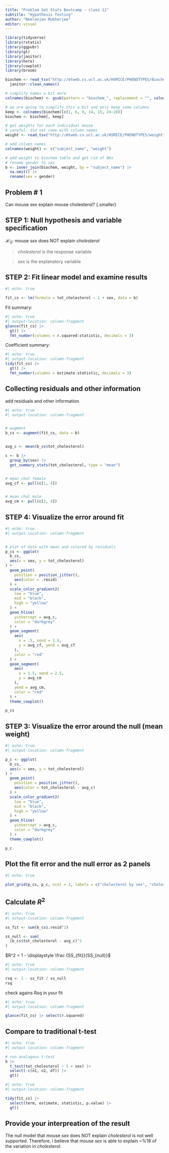 ```yaml
---
title: "Problem Set Stats Bootcamp - class 12"
subtitle: "Hypothesis Testing"
author: "Neelanjan Mukherjee"
editor: visual
---
```


```r
library(tidyverse)
library(rstatix)
library(ggpubr)
library(gt)
library(janitor)
library(here)
library(cowplot)
library(broom)
```

```r
biochem <- read_tsv("http://mtweb.cs.ucl.ac.uk/HSMICE/PHENOTYPES/Biochemistry.txt", show_col_types = FALSE) |>
  janitor::clean_names()

# simplify names a bit more
colnames(biochem) <- gsub(pattern = "biochem_", replacement = "", colnames(biochem))

# we are going to simplify this a bit and only keep some columns
keep <- colnames(biochem)[c(1, 6, 9, 14, 15, 24:28)]
biochem <- biochem[, keep]

# get weights for each individual mouse
# careful: did not come with column names
weight <- read_tsv("http://mtweb.cs.ucl.ac.uk/HSMICE/PHENOTYPES/weight", col_names = F, show_col_types = FALSE)

# add column names
colnames(weight) <- c("subject_name", "weight")

# add weight to biochem table and get rid of NAs
# rename gender to sex
b <- inner_join(biochem, weight, by = "subject_name") |>
  na.omit() |>
  rename(sex = gender)
```

## Problem \# 1

Can mouse sex explain mouse cholesterol? {.smaller}

## STEP 1: Null hypothesis and variable specification

$\mathcal{H}_0:$ mouse $sex$ does NOT explain $cholesterol$

> $cholesterol$ is the response variable

> $sex$ is the explanatory variable

## STEP 2: Fit linear model and examine results {.smaller}

```r
#| echo: true

fit_cs <- lm(formula = tot_cholesterol ~ 1 + sex, data = b)
```

Fit summary:

```r
#| echo: true
#| output-location: column-fragment
glance(fit_cs) |>
  gt() |>
  fmt_number(columns = r.squared:statistic, decimals = 3)
```

Coefficient summary:

```r
#| echo: true
#| output-location: column-fragment
tidy(fit_cs) |>
  gt() |>
  fmt_number(columns = estimate:statistic, decimals = 3)
```

## Collecting residuals and other information {.smaller}

add residuals and other information

```r
#| echo: true
#| output-location: column-fragment


# augment
b_cs <- augment(fit_cs, data = b)


avg_c <- mean(b_cs$tot_cholesterol)

c <- b |>
  group_by(sex) |>
  get_summary_stats(tot_cholesterol, type = "mean")


# mean chol female
avg_cf <- pull(c[1, 4])


# mean chol male
avg_cm <- pull(c[2, 4])
```

## STEP 4: Visualize the error around fit {.smaller}

```r
#| echo: true
#| output-location: column-fragment


# plot of data with mean and colored by residuals
p_cs <- ggplot(
  b_cs,
  aes(x = sex, y = tot_cholesterol)
) +
  geom_point(
    position = position_jitter(),
    aes(color = .resid)
  ) +
  scale_color_gradient2(
    low = "blue",
    mid = "black",
    high = "yellow"
  ) +
  geom_hline(
    yintercept = avg_c,
    color = "darkgrey"
  ) +
  geom_segment(
    aes(
      x = .5, xend = 1.5,
      y = avg_cf, yend = avg_cf
    ),
    color = "red"
  ) +
  geom_segment(
    aes(
      x = 1.5, xend = 2.5,
      y = avg_cm
    ),
    yend = avg_cm,
    color = "red"
  ) +
  theme_cowplot()

p_cs
```

## STEP 3: Visualize the error around the null (mean weight) {.smaller}

```r
#| echo: true
#| output-location: column-fragment

p_c <- ggplot(
  b_cs,
  aes(x = sex, y = tot_cholesterol)
) +
  geom_point(
    position = position_jitter(),
    aes(color = tot_cholesterol - avg_c)
  ) +
  scale_color_gradient2(
    low = "blue",
    mid = "black",
    high = "yellow"
  ) +
  geom_hline(
    yintercept = avg_c,
    color = "darkgrey"
  ) +
  theme_cowplot()

p_c
```

## Plot the fit error and the null error as 2 panels {.smaller}

```r
#| echo: true

plot_grid(p_cs, p_c, ncol = 2, labels = c("cholesterol by sex", "cholesterol"))
```

## Calculate $R^2$ {.smaller}

```r
#| echo: true
#| output-location: column-fragment

ss_fit <- sum(b_cs$.resid^2)

ss_null <- sum(
  (b_cs$tot_cholesterol - avg_c)^2
)
```

$R^2 = 1 - \displaystyle \frac {SS_{fit}}{SS_{null}}$

```r
#| echo: true
#| output-location: column-fragment

rsq <- 1 - ss_fit / ss_null
rsq
```

check agains Rsq in your fit

```r
#| echo: true
#| output-location: column-fragment

glance(fit_cs) |> select(r.squared)
```

## Compare to traditional t-test {.smaller}

```r
#| echo: true
#| output-location: column-fragment

# run analagous t-test
b |>
  t_test(tot_cholesterol ~ 1 + sex) |>
  select(-c(n1, n2, df)) |>
  gt()
```

```r
#| echo: true
#| output-location: column-fragment

tidy(fit_cs) |>
  select(term, estimate, statistic, p.value) |>
  gt()
```

## Provide your interpreation of the result

The null model that mouse $sex$ does NOT explain $cholesterol$ is not well supported. Therefore, i believe that mouse $sex$ is able to explain \~%18 of the variation in $cholesterol$.
